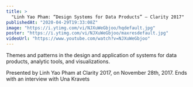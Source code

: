 ```yaml
---
title: >
  "Linh Yao Pham: “Design Systems for Data Products” — Clarity 2017"
publishedAt: "2020-04-29T19:33:08Z"
image: "https://i.ytimg.com/vi/NJXuWeGbjoo/hqdefault.jpg"
poster: "https://i.ytimg.com/vi/NJXuWeGbjoo/maxresdefault.jpg"
videoUrl: "https://www.youtube.com/watch?v=NJXuWeGbjoo"
---
```


Themes and patterns in the design and application of systems for data products, analytic tools, and visualizations.

Presented by Linh Yao Pham at Clarity 2017, on November 28th, 2017. Ends with an interview with Una Kravets
